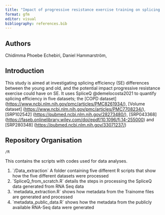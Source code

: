 ```yaml
---
title: "Impact of progressive resistance exercise training on splicing efficiency"
format: gfm
editor: visual
bibliography: references.bib
---
```


## Authors

Chidimma Phoebe Echebiri, Daniel Hammarström,

## Introduction

This study is aimed at investigating splicing efficiency (SE) differences between the young and old, and the potential impact progressive resistance exercise could have on SE. It uses SpliceQ @demelocosta2021 to quantify splicing efficiency in five datasets; the \[COPD dataset\] (<https://www.ncbi.nlm.nih.gov/pmc/articles/PMC8261934/>), \[Volume dataset\] (<https://www.ncbi.nlm.nih.gov/pmc/articles/PMC7708234/>), \[SRP102542\] (<https://pubmed.ncbi.nlm.nih.gov/28273480/>), \[SRP043368\] (<https://faseb.onlinelibrary.wiley.com/doi/epdf/10.1096/fj.14-255000>) and \[SRP280348\] (<https://pubmed.ncbi.nlm.nih.gov/33071237/>)

## Repository Organisation

`/R`

This contains the scripts with codes used for data analyses.

1.  \`/Data_extraction\` A folder containing five different R scripts that show how the five different datasets were processed
2.  \`SpliceQ_from_scratch.R\` details the steps in processing the SpliceQ data generated from RNA Seq data
3.  \`metadata_extraction.R\` shows how metadata from the Trainome files are generated and processed
4.  \`metadata_public_data.R\` shows how the metadata from the publicly available RNA-Seq data were generated\
